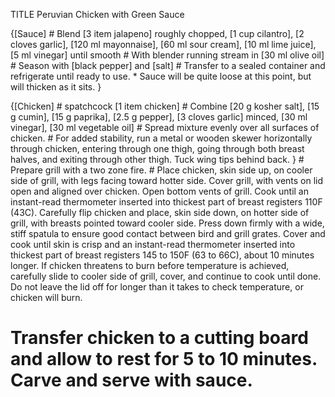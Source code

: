 TITLE Peruvian Chicken with Green Sauce

{[Sauce]
# Blend [3 item jalapeno] roughly chopped, [1 cup cilantro], [2 cloves garlic], [120 ml mayonnaise], [60 ml sour cream], [10 ml lime juice], [5 ml vinegar] until smooth
# With blender running stream in [30 ml olive oil]
# Season with [black pepper] and [salt]
# Transfer to a sealed container and refrigerate until ready to use.
* Sauce will be quite loose at this point, but will thicken as it sits.
}


{[Chicken]
# spatchcock [1 item chicken]
# Combine [20 g kosher salt], [15 g cumin], [15 g paprika], [2.5 g pepper], [3 cloves garlic] minced, [30 ml vinegar], [30 ml vegetable oil]
# Spread mixture evenly over all surfaces of chicken.
# For added stability, run a metal or wooden skewer horizontally through chicken, entering through one thigh, going through both breast halves, and exiting through other thigh. Tuck wing tips behind back.
}
# Prepare grill with a two zone fire.
# Place chicken, skin side up, on cooler side of grill, with legs facing toward hotter side. Cover grill, with vents on lid open and aligned over chicken. Open bottom vents of grill. Cook until an instant-read thermometer inserted into thickest part of breast registers 110F (43C). Carefully flip chicken and place, skin side down, on hotter side of grill, with breasts pointed toward cooler side. Press down firmly with a wide, stiff spatula to ensure good contact between bird and grill grates. Cover and cook until skin is crisp and an instant-read thermometer inserted into thickest part of breast registers 145 to 150F (63 to 66C), about 10 minutes longer. If chicken threatens to burn before temperature is achieved, carefully slide to cooler side of grill, cover, and continue to cook until done. Do not leave the lid off for longer than it takes to check temperature, or chicken will burn.

# Transfer chicken to a cutting board and allow to rest for 5 to 10 minutes. Carve and serve with sauce.
